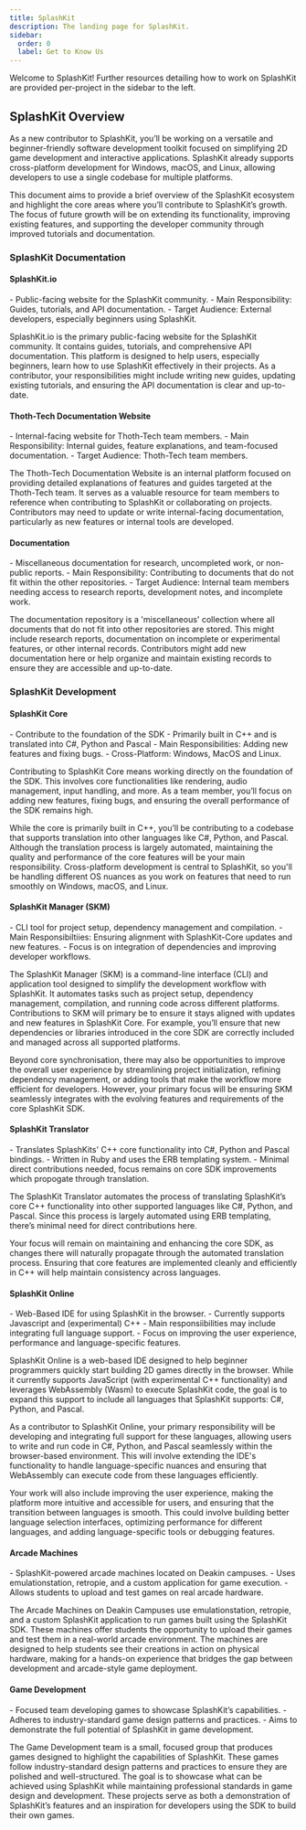 ```yaml
---
title: SplashKit
description: The landing page for SplashKit.
sidebar:
  order: 0
  label: Get to Know Us
---
```



Welcome to SplashKit! Further resources detailing how to work on SplashKit are provided per-project
in the sidebar to the left.

<LinkCard
  title="SplashKit Planner Board"
  href="https://teams.microsoft.com/l/entity/com.microsoft.teamspace.tab.planner/_djb2_msteams_prefix_726994776?context=%7B%22channelId%22%3A%2219%3Aeacddf4a1ced46dbaa8e8a6ea0b47a86%40thread.tacv2%22%7D&tenantId=d02378ec-1688-46d5-8540-1c28b5f470f6"
  description="Here you can find a link to our Teams Planner board."
/>

## SplashKit Overview

As a new contributor to SplashKit, you’ll be working on a versatile and beginner-friendly software
development toolkit focused on simplifying 2D game development and interactive applications.
SplashKit already supports cross-platform development for Windows, macOS, and Linux, allowing
developers to use a single codebase for multiple platforms.

This document aims to provide a brief overview of the SplashKit ecosystem and highlight the core
areas where you’ll contribute to SplashKit’s growth. The focus of future growth will be on extending
its functionality, improving existing features, and supporting the developer community through
improved tutorials and documentation.

### SplashKit Documentation

#### SplashKit.io

<LinkCard title="Live Site" href="https://splashkit.io/" />
<CardGrid>
  <LinkCard title="Repository" href="https://github.com/thoth-tech/splashkit.io-starlight" />
  <LinkCard
    title="Contributing"
    href="https://github.com/thoth-tech/splashkit.io-starlight/blob/main/CONTRIBUTE.md"
  />
</CardGrid>

<Aside type="tip" title="TL;DR">
  - Public-facing website for the SplashKit community. - Main Responsibility: Guides, tutorials, and
  API documentation. - Target Audience: External developers, especially beginners using SplashKit.
</Aside>

SplashKit.io is the primary public-facing website for the SplashKit community. It contains guides,
tutorials, and comprehensive API documentation. This platform is designed to help users, especially
beginners, learn how to use SplashKit effectively in their projects. As a contributor, your
responsibilities might include writing new guides, updating existing tutorials, and ensuring the API
documentation is clear and up-to-date.

#### Thoth-Tech Documentation Website

<LinkCard title="Live Site" href="https://thoth-tech.netlify.app/" />
<CardGrid>
  <LinkCard
    title="Repository"
    href="https://github.com/thoth-tech/ThothTech-Documentation-Website"
  />
  <LinkCard
    title="Contributing"
    href="https://github.com/thoth-tech/ThothTech-Documentation-Website/blob/main/CONTRIBUTING.md"
  />
</CardGrid>

<Aside type="tip" title="TL;DR">
  - Internal-facing website for Thoth-Tech team members. - Main Responsibility: Internal guides,
  feature explanations, and team-focused documentation. - Target Audience: Thoth-Tech team members.
</Aside>

The Thoth-Tech Documentation Website is an internal platform focused on providing detailed
explanations of features and guides targeted at the Thoth-Tech team. It serves as a valuable
resource for team members to reference when contributing to SplashKit or collaborating on projects.
Contributors may need to update or write internal-facing documentation, particularly as new features
or internal tools are developed.

#### Documentation

<CardGrid>
  <LinkCard title="Repository" href="https://github.com/thoth-tech/documentation" />
  <LinkCard
    title="Contributing"
    href="https://github.com/thoth-tech/documentation/blob/main/CONTRIBUTING.md"
  />
</CardGrid>

<Aside type="tip" title="TL;DR">
  - Miscellaneous documentation for research, uncompleted work, or non-public reports. - Main
  Responsibility: Contributing to documents that do not fit within the other repositories. - Target
  Audience: Internal team members needing access to research reports, development notes, and
  incomplete work.
</Aside>

The documentation repository is a 'miscellaneous' collection where all documents that do not fit
into other repositories are stored. This might include research reports, documentation on incomplete
or experimental features, or other internal records. Contributors might add new documentation here
or help organize and maintain existing records to ensure they are accessible and up-to-date.

### SplashKit Development

#### SplashKit Core

<CardGrid>
  <LinkCard title="Repository" href="https://github.com/thoth-tech/splashkit-core" />
  <LinkCard
    title="Contributing"
    href="https://github.com/thoth-tech/splashkit-core/blob/develop/CONTRIBUTING.md"
  />
</CardGrid>

<Aside type="tip" title="TL;DR">
  - Contribute to the foundation of the SDK - Primarily built in C++ and is translated into C#,
  Python and Pascal - Main Responsibilities: Adding new features and fixing bugs. - Cross-Platform:
  Windows, MacOS and Linux.
</Aside>

Contributing to SplashKit Core means working directly on the foundation of the SDK. This involves
core functionalities like rendering, audio management, input handling, and more. As a team member,
you’ll focus on adding new features, fixing bugs, and ensuring the overall performance of the SDK
remains high.

While the core is primarily built in C++, you’ll be contributing to a codebase that supports
translation into other languages like C#, Python, and Pascal. Although the translation process is
largely automated, maintaining the quality and performance of the core features will be your main
responsibility. Cross-platform development is central to SplashKit, so you'll be handling different
OS nuances as you work on features that need to run smoothly on Windows, macOS, and Linux.

#### SplashKit Manager (SKM)

<CardGrid>
  <LinkCard title="Repository" href="https://github.com/thoth-tech/skm" />
</CardGrid>

<Aside type="tip" title="TL;DR">
  - CLI tool for project setup, dependency management and compilation. - Main Responsibiltiies:
  Ensuring alignment with SplashKit-Core updates and new features. - Focus is on integration of
  dependencies and improving developer workflows.
</Aside>

The SplashKit Manager (SKM) is a command-line interface (CLI) and application tool designed to
simplify the development workflow with SplashKit. It automates tasks such as project setup,
dependency management, compilation, and running code across different platforms. Contributions to
SKM will primary be to ensure it stays aligned with updates and new features in SplashKit Core. For
example, you’ll ensure that new dependencies or libraries introduced in the core SDK are correctly
included and managed across all supported platforms.

Beyond core synchronisation, there may also be opportunities to improve the overall user experience
by streamlining project initialization, refining dependency management, or adding tools that make
the workflow more efficient for developers. However, your primary focus will be ensuring SKM
seamlessly integrates with the evolving features and requirements of the core SplashKit SDK.

#### SplashKit Translator

<CardGrid>
  <LinkCard title="Repository" href="https://github.com/thoth-tech/splashkit-translator" />
</CardGrid>

<Aside type="tip" title="TL;DR">
  - Translates SplashKits' C++ core functionality into C#, Python and Pascal bindings. - Written in
  Ruby and uses the ERB templating system. - Minimal direct contributions needed, focus remains on
  core SDK improvements which propogate through translation.
</Aside>

The SplashKit Translator automates the process of translating SplashKit’s core C++ functionality
into other supported languages like C#, Python, and Pascal. Since this process is largely automated
using ERB templating, there’s minimal need for direct contributions here.

Your focus will remain on maintaining and enhancing the core SDK, as changes there will naturally
propagate through the automated translation process. Ensuring that core features are implemented
cleanly and efficiently in C++ will help maintain consistency across languages.

#### SplashKit Online

<CardGrid>
  <LinkCard title="Repository" href="https://github.com/thoth-tech/SplashkitOnline" />
</CardGrid>

<Aside type="tip" title="TL;DR">
  - Web-Based IDE for using SplashKit in the browser. - Currently supports Javascript and
  (experimental) C++ - Main responsiibilities may include integrating full language support. - Focus
  on improving the user experience, performance and language-specific features.
</Aside>

SplashKit Online is a web-based IDE designed to help beginner programmers quickly start building 2D
games directly in the browser. While it currently supports JavaScript (with experimental C++
functionality) and leverages WebAssembly (Wasm) to execute SplashKit code, the goal is to expand
this support to include all languages that SplashKit supports: C#, Python, and Pascal.

As a contributor to SplashKit Online, your primary responsibility will be developing and integrating
full support for these languages, allowing users to write and run code in C#, Python, and Pascal
seamlessly within the browser-based environment. This will involve extending the IDE's functionality
to handle language-specific nuances and ensuring that WebAssembly can execute code from these
languages efficiently.

Your work will also include improving the user experience, making the platform more intuitive and
accessible for users, and ensuring that the transition between languages is smooth. This could
involve building better language selection interfaces, optimizing performance for different
languages, and adding language-specific tools or debugging features.

#### Arcade Machines

<CardGrid>
  <LinkCard title="Repository" href="https://github.com/thoth-tech/arcade-machine" />
  <LinkCard
    title="Contributing"
    href="https://github.com/thoth-tech/arcade-machine/blob/main/CONTRIBUTING.md"
  />
</CardGrid>

<Aside type="tip" title="TL;DR">
  - SplashKit-powered arcade machines located on Deakin campuses. - Uses emulationstation, retropie,
  and a custom application for game execution. - Allows students to upload and test games on real
  arcade hardware.
</Aside>

The Arcade Machines on Deakin Campuses use emulationstation, retropie, and a custom SplashKit
application to run games built using the SplashKit SDK. These machines offer students the
opportunity to upload their games and test them in a real-world arcade environment. The machines are
designed to help students see their creations in action on physical hardware, making for a hands-on
experience that bridges the gap between development and arcade-style game deployment.

#### Game Development

<CardGrid>
  <LinkCard title="Repository" href="https://github.com/thoth-tech/arcade-games" />
  <LinkCard title="Contributing" href="https://github.com/thoth-tech/arcade-games#contributing" />
</CardGrid>

<Aside type="tip" title="TL;DR">
  - Focused team developing games to showcase SplashKit’s capabilities. - Adheres to
  industry-standard game design patterns and practices. - Aims to demonstrate the full potential of
  SplashKit in game development.
</Aside>

The Game Development team is a small, focused group that produces games designed to highlight the
capabilities of SplashKit. These games follow industry-standard design patterns and practices to
ensure they are polished and well-structured. The goal is to showcase what can be achieved using
SplashKit while maintaining professional standards in game design and development. These projects
serve as both a demonstration of SplashKit’s features and an inspiration for developers using the
SDK to build their own games.

